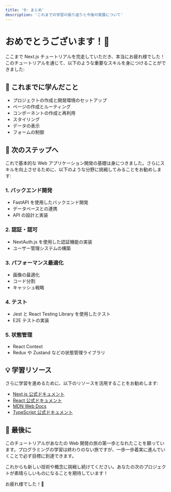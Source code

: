 ```yaml
---
title: '9: まとめ'
description: 'これまでの学習の振り返りと今後の発展について'
---
```


# おめでとうございます！🎉

ここまで Next.js チュートリアルを完走していただき、本当にお疲れ様でした！このチュートリアルを通じて、以下のような重要なスキルを身につけることができました:

## 🎯 これまでに学んだこと

- プロジェクトの作成と開発環境のセットアップ
- ページの作成とルーティング
- コンポーネントの作成と再利用
- スタイリング
- データの表示
- フォームの制御

## 🚀 次のステップへ

これで基本的な Web アプリケーション開発の基礎は身につきました。さらにスキルを向上させるために、以下のような分野に挑戦してみることをお勧めします:

### 1. バックエンド開発
- FastAPI を使用したバックエンド開発
- データベースとの連携
- API の設計と実装

### 2. 認証・認可
- NextAuth.js を使用した認証機能の実装
- ユーザー管理システムの構築

### 3. パフォーマンス最適化
- 画像の最適化
- コード分割
- キャッシュ戦略

### 4. テスト
- Jest と React Testing Library を使用したテスト
- E2E テストの実装

### 5. 状態管理
- React Context
- Redux や Zustand などの状態管理ライブラリ

## 💡 学習リソース

さらに学習を進めるために、以下のリソースを活用することをお勧めします:

- [Next.js 公式ドキュメント](https://nextjs.org/docs)
- [React 公式ドキュメント](https://react.dev/)
- [MDN Web Docs](https://developer.mozilla.org/ja/)
- [TypeScript 公式ドキュメント](https://www.typescriptlang.org/docs/)

## 🌟 最後に

このチュートリアルがあなたの Web 開発の旅の第一歩となれたことを願っています。プログラミングの学習は終わりのない旅ですが、一歩一歩着実に進んでいくことで必ず目標に到達できます。

これからも新しい技術や概念に挑戦し続けてください。あなたの次のプロジェクトが素晴らしいものになることを期待しています！

お疲れ様でした！👏 
